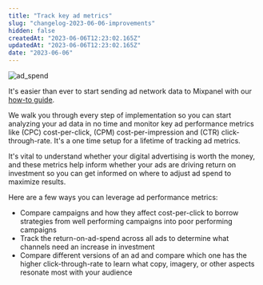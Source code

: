 ```yaml
---
title: "Track key ad metrics"
slug: "changelog-2023-06-06-improvements"
hidden: false
createdAt: "2023-06-06T12:23:02.165Z"
updatedAt: "2023-06-06T12:23:02.165Z"
date: "2023-06-06"
---
```

![ad_spend](https://github.com/mixpanel/docs/assets/130083255/1d171623-615f-4b47-a54d-883306fcd30c)

It's easier than ever to start sending ad network data to Mixpanel with our [how-to guide](https://docs.mixpanel.com/docs/data-structure/advanced/ad-spend). 

We walk you through every step of implementation so you can start analyzing your ad data in no time and monitor key ad performance metrics like (CPC) cost-per-click, (CPM) cost-per-impression and (CTR) click-through-rate. It's a one time setup for a lifetime of tracking ad metrics.

It's vital to understand whether your digital advertising is worth the money, and these metrics help inform whether your ads are driving return on investment so you can get informed on where to adjust ad spend to maximize results.

Here are a few ways you can leverage ad performance metrics:
- Compare campaigns and how they affect cost-per-click to borrow strategies from well performing campaigns into poor performing campaigns
- Track the return-on-ad-spend across all ads to determine what channels need an increase in investment
- Compare different versions of an ad and compare which one has the higher click-through-rate to learn what copy, imagery, or other aspects resonate most with your audience
